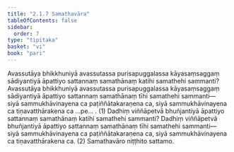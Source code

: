 ```yaml
---
title: "2.1.7 Samathavāra"
tableOfContents: false
sidebar:
  order: 7
type: "tipitaka"
basket: "vi"
book: "pari"
---
```



<DynamicBreadcrumb />

<Division number="245" book="pari" bookNo="5" page="143">

<Paragraph number="1003" book="pari">
Avassutāya bhikkhuniyā avassutassa purisapuggalassa kāyasaṃsaggaṃ sādiyantiyā āpattiyo sattannaṃ samathānaṃ katihi samathehi sammanti? Avassutāya bhikkhuniyā avassutassa purisapuggalassa kāyasaṃsaggaṃ sādiyantiyā āpattiyo sattannaṃ samathānaṃ tīhi samathehi sammanti—  siyā sammukhāvinayena ca paṭiññātakaraṇena ca, siyā sammukhāvinayena ca tiṇavatthārakena ca …pe… . (1)
</Paragraph>

<Paragraph number="1004" book="pari">
Dadhiṃ viññāpetvā bhuñjantiyā āpattiyo sattannaṃ samathānaṃ katihi samathehi sammanti? Dadhiṃ viññāpetvā bhuñjantiyā āpattiyo sattannaṃ samathānaṃ tīhi samathehi sammanti—  siyā sammukhāvinayena ca paṭiññātakaraṇena ca, siyā sammukhāvinayena ca tiṇavatthārakena ca. (2)

</Paragraph>
</Division>

<Paragraph number="1005" type="center" book="pari">
Samathavāro niṭṭhito sattamo.
</Paragraph>